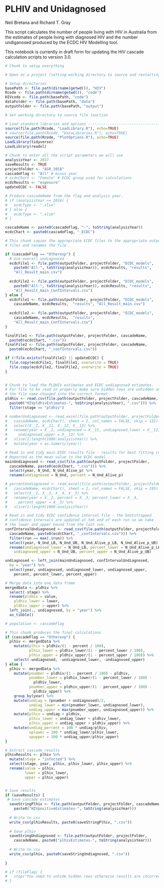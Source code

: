 PLHIV and Unidagnosed
=====================

Neil Bretana and Richard T. Gray

This script calculates the number of people living with HIV in
Australia from the estimates of people living with diagnosed HIV and
the number undiganosed produced by the ECDC HIV Modelling tool. 

This notebook is currently in draft form for updating the HIV cascade 
calculation scripts to version 3.0.

```r
# Chunk to setup everything

# Open as a project (setting working directory to source and restarting R)

# Setup directories
basePath <- file.path(dirname(getwd()), "HIV")
Rcode <- file.path(dirname(getwd()), "code") 
HIVcode <- file.path(basePath, "code") 
dataFolder <- file.path(basePath, "data")
outputFolder <- file.path(basePath, "output")

# Set working directory to source file loaction

# Load standard libraries and options ----------------------------------
source(file.path(Rcode, "LoadLibrary.R"), echo=TRUE)
# source(file.path(Rcode, "DataLibraries.R"), echo=TRUE)
source(file.path(Rcode, "PlotOptions.R"), echo=TRUE)
LoadLibrary(tidyverse)
LoadLibrary(readxl)

```

```r
# Chunk to enter all the script parameters we will use
analysisYear <- 2017
saveResults <- TRUE 
projectFolder <- "ASR_2018"
cascadeFlag <- "All" # minus year
# ecdcChart <- "Female" # ECDC group used for calculations
ecdcResults <- "exposure"
updateECDC <- FALSE

# Produce cascadeName from the flag and analysis year. 
# if (analysisYear <= 2016) {
#   ecdcType <- ".xlsx" 
# } else {
#   ecdcType <- ".xlsm"
# }

cascadeName <- paste0(cascadeFlag, "-", toString(analysisYear))
ecdcChart <- paste0(cascadeFlag, "_ECDC")

```

```r
# This chunk copies the appropriate ECDC files to the appropriate output 
# files and renames the file.

if (cascadeFlag == "Otherexp") {
  # Use overall undiagnosed
  ecdcFile1 <- file.path(outputFolder, projectFolder, "ECDC_models",
    paste0("All-", toString(analysisYear)), ecdcResults, "results",
    "All_Result_main.csv")
  
  ecdcFile2 <- file.path(outputFolder, projectFolder, "ECDC_models",
    paste0("All-", toString(analysisYear)), ecdcResults, "results",
    "All_Result_main_ConfIntervals.csv")
} else {
  ecdcFile1 <- file.path(outputFolder, projectFolder, "ECDC_models",
    cascadeName, ecdcResults,  "results", "All_Result_main.csv")
  
  ecdcFile2 <- file.path(outputFolder, projectFolder, "ECDC_models",
    cascadeName, ecdcResults,  "results", 
    "All_Result_main_ConfIntervals.csv")
}

finalFile1 <- file.path(outputFolder, projectFolder, cascadeName,
  paste0(ecdcChart, ".csv"))
finalFile2 <- file.path(outputFolder, projectFolder, cascadeName,
  paste0(ecdcChart, "_confIntervals.csv"))

if (!file.exists(finalFile1) || updateECDC) {
  file.copy(ecdcFile1, finalFile1, overwrite = TRUE)
  file.copy(ecdcFile2, finalFile2, overwrite = TRUE)
} 
  
```


```r
# Chunk to load the PLDHIV estimates and ECDC undiagnosed estimates. 
# For file to be read in properly make sure hidden rows are unhidden and
# the file name changed into the correct format. 
pldhiv <- read.csv(file.path(outputFolder, projectFolder, cascadeName, 
  paste0("HIVpldhivEstimates-", toString(analysisYear), ".csv"))) %>%
  filter(stage == "pldhiv")

# numberUndiagnosed <- read_excel(file.path(outputFolder, projectFolder, 
#   cascadeName, ecdcChart), sheet = 2, col_names = FALSE, skip = 131) %>%
#   select(X__2, X__11, X__12, X__13) %>%
#   rename(year = X__2, undiagnosed = X__11, undiagnosed_lower = X__12,
#     undiagnosed_upper = X__13) %>%
#   slice(1:length(1980:analysisYear)) %>%
#   mutate(year = as.numeric(year))

# Read in and tidy main ECDC results file - results for best fitting curve
# Reported as the mean value in the ECDC model.
mainUndiagnosed <- read_csv(file.path(outputFolder, projectFolder, 
  cascadeName, paste0(ecdcChart, ".csv"))) %>%
  select(year, N_Und, N_Und_Alive_p) %>%
  rename(undiagnosed = N_Und, percent = N_Und_Alive_p)

# percentUndiagnosed <- read_excel(file.path(outputFolder, projectFolder, 
#   cascadeName, ecdcChart), sheet = 2, col_names = FALSE, skip = 195) %>%
#   select(X__2, X__3, X__4, X__5) %>%
#   rename(year = X__2, percent = X__3, percent_lower = X__4,
#     percent_upper = X__5) %>%
#   slice(1:length(1980:analysisYear))

# Read in and tidy ECDC confidence interval file - the bootstrapped 
# confidence intervals are updated at teh end of each run so we take 
# the lower and upper bound from the last run. 
confIntervalUndiagnosed <- read_csv(file.path(outputFolder, projectFolder, 
  cascadeName, paste0(ecdcChart, "_confIntervals.csv"))) %>%
  filter(run == max(.$run)) %>%
  select(year, N_Und_LB, N_Und_UB, N_Und_Alive_p_LB, N_Und_Alive_p_UB) %>%
  rename(undiagnosed_lower = N_Und_LB, percent_lower = N_Und_Alive_p_LB,
    undiagnosed_upper = N_Und_UB, percent_upper = N_Und_Alive_p_UB)

undiagnosed <- left_join(mainUndiagnosed, confIntervalUndiagnosed, 
  by = "year") %>%
  select(year, undiagnosed, undiagnosed_lower, undiagnosed_upper,
    percent, percent_lower, percent_upper)

# Merge data into one data frame
mergedData <- pldhiv %>%
  select(-stage) %>%
  rename(pldhiv = value,
    pldhiv_lower = lower,
    pldhiv_upper = upper) %>%
  left_join(., undiagnosed, by = "year") %>%
  as_tibble()

# population <- cascadeFlag

```


```r
# This chunk produces the final calculations
if (cascadeFlag == "Otherexp") {
  plhiv <- mergedData %>%
    mutate(plhiv = pldhiv/(1 - percent / 100),
           plhiv_lower = pldhiv_lower/(1 - percent_lower / 100),
           plhiv_upper = pldhiv_upper/(1 - percent_upper / 100)) %>%
    select(-undiagnosed, -undiagnosed_lower, -undiagnosed_upper)
} else {
  plhiv <- mergedData %>%
    mutate(pnumber = pldhiv/(1 - percent / 100) - pldhiv,
           pnumber_lower = pldhiv_lower/(1 - percent_lower / 100) -
             pldhiv_lower,
           pnumber_upper = pldhiv_upper/(1 - percent_upper / 100) -
             pldhiv_upper) %>%
    group_by(year) %>%
    mutate(undiag = (pnumber + undiagnosed)/2,
           undiag_lower = min(pnumber_lower, undiagnosed_lower),
           undiag_upper = max(pnumber_upper, undiagnosed_upper)) %>%
    mutate(plhiv = undiag + pldhiv,
           plhiv_lower = undiag_lower + pldhiv_lower,
           plhiv_upper = undiag_upper + pldhiv_upper) %>%
    mutate(undiag_percent = 100 * undiag/plhiv,
           uplower = 100 * undiag_lower/plhiv_lower,
           upupper = 100 * undiag_upper/plhiv_upper) 
}

# Extract cascade results
plhivResults <- plhiv %>% 
  mutate(stage = "infected") %>%
  select(stage, year, plhiv, plhiv_lower, plhiv_upper) %>%
  rename(value = plhiv,
         lower = plhiv_lower,
         upper = plhiv_upper)


# Save results
if (saveResults) {
 # Save cascade estimates
  saveStringPlhiv <- file.path(outputFolder, projectFolder, cascadeName, 
    paste0("HIVpositiveEstimates-", toString(analysisYear)))
  
  # Write to csv
  write_csv(plhivResults, paste0(saveStringPlhiv, ".csv")) 
  
  # Save plhiv
  saveStringUndiagnosed <- file.path(outputFolder, projectFolder, 
    cascadeName, paste0("plhivEstimates-", toString(analysisYear)))
  
  # Write to csv
  write_csv(plhiv, paste0(saveStringUndiagnosed, ".csv"))
  
}

# if (fileFlag) {
#   stop("You need to unhide hidden rows otherwise results are incorrect")
# } 
```
